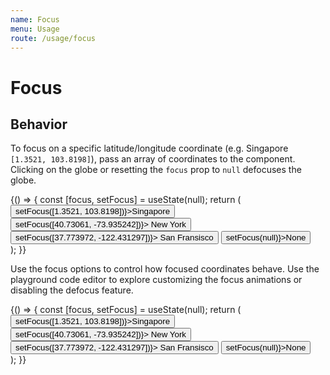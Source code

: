 ```yaml
---
name: Focus
menu: Usage
route: /usage/focus
---
```




# Focus

## Behavior

To focus on a specific latitude/longitude  coordinate (e.g. Singapore `[1.3521, 103.8198]`), pass an array of coordinates to the component. Clicking on the globe or resetting the `focus` prop to `null` defocuses the globe.

<Playground>
  {() => {
    const [focus, setFocus] = useState(null);
    return (
      <div>
        <button onClick={() => setFocus([1.3521, 103.8198])}>Singapore</button>
        <button onClick={() => setFocus([40.73061, -73.935242])}>
          New York
        </button>
        <button onClick={() => setFocus([37.773972, -122.431297])}>
          San Fransisco
        </button>
        <button onClick={() => setFocus(null)}>None</button>
        <ReactGlobe focus={focus} />
      </div>
    );
  }}
</Playground>

Use the focus options to control how focused coordinates behave.  Use the playground code editor to explore customizing the focus animations or disabling the defocus feature.

<Playground>
  {() => {
    const [focus, setFocus] = useState(null);
    return (
      <div>
        <button onClick={() => setFocus([1.3521, 103.8198])}>Singapore</button>
        <button onClick={() => setFocus([40.73061, -73.935242])}>
          New York
        </button>
        <button onClick={() => setFocus([37.773972, -122.431297])}>
          San Fransisco
        </button>
        <button onClick={() => setFocus(null)}>None</button>
        <ReactGlobe
          focus={focus}
          options={{
            focusAnimationDuration: 3000,
            focusDistanceRadiusScale: 2,
            focusEasingFunction: ['Elastic', 'In'],
            enableDefocus: false
          }}
        />
      </div>
    );
  }}
</Playground>
